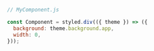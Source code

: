 ```js
// MyComponent.js

const Component = styled.div(({ theme }) => ({
  background: theme.background.app,
  width: 0,
}));
```